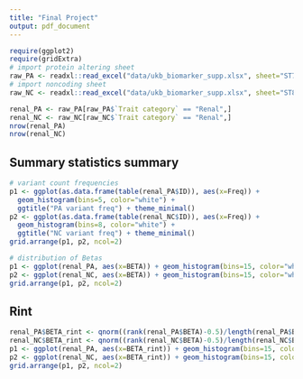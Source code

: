 ```yaml
---
title: "Final Project"
output: pdf_document
---
```


```r
require(ggplot2)
require(gridExtra)
# import protein altering sheet
raw_PA <- readxl::read_excel("data/ukb_biomarker_supp.xlsx", sheet="ST7", skip=1)
# import noncoding sheet
raw_NC <- readxl::read_excel("data/ukb_biomarker_supp.xlsx", sheet="ST8", skip=1)

renal_PA <- raw_PA[raw_PA$`Trait category` == "Renal",]
renal_NC <- raw_NC[raw_NC$`Trait category` == "Renal",]
nrow(renal_PA)
nrow(renal_NC)
```

## Summary statistics summary
```r
# variant count frequencies
p1 <- ggplot(as.data.frame(table(renal_PA$ID)), aes(x=Freq)) + 
  geom_histogram(bins=5, color="white") + 
  ggtitle("PA variant freq") + theme_minimal()
p2 <- ggplot(as.data.frame(table(renal_NC$ID)), aes(x=Freq)) + 
  geom_histogram(bins=8, color="white") + 
  ggtitle("NC variant freq") + theme_minimal()
grid.arrange(p1, p2, ncol=2)
```

```r
# distribution of Betas
p1 <- ggplot(renal_PA, aes(x=BETA)) + geom_histogram(bins=15, color="white") + theme_minimal() + ggtitle("PA")
p2 <- ggplot(renal_NC, aes(x=BETA)) + geom_histogram(bins=15, color="white") + theme_minimal() + ggtitle("NC")
grid.arrange(p1, p2, ncol=2)
```

## Rint
```r
renal_PA$BETA_rint <- qnorm((rank(renal_PA$BETA)-0.5)/length(renal_PA$BETA))
renal_NC$BETA_rint <- qnorm((rank(renal_NC$BETA)-0.5)/length(renal_NC$BETA))
p1 <- ggplot(renal_PA, aes(x=BETA_rint)) + geom_histogram(bins=15, color="white") + theme_minimal() + ggtitle("PA")
p2 <- ggplot(renal_NC, aes(x=BETA_rint)) + geom_histogram(bins=15, color="white") + theme_minimal() + ggtitle("NC")
grid.arrange(p1, p2, ncol=2)
```


